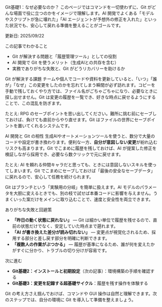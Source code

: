 ---
---


<Heading level={1}>Git基礎1：なぜ必要なのか？</Heading>
<Text>
  このページではコマンドを一切使わずに、Git がどんな場面で役に立つのかをイメージで理解します。AI 開発でよくある「モデルやスクリプトが急に壊れた」「AI エージェントが予想外の修正を入れた」といった状況でも、安心して戻れる準備を整えることがゴールです。
</Text>
<div className="mt-4 inline-flex items-center gap-1.5 rounded-full bg-emerald-50 px-2.5 py-1 text-xs/5 font-semibold text-emerald-800 ring-1 ring-emerald-200 dark:bg-emerald-400/10 dark:text-emerald-200 dark:ring-emerald-300/30">
  <span className="tracking-wide">更新日: 2025/09/22</span>
</div>

<Divider soft className="my-10" />

<Subheading level={2}>この記事でわかること</Subheading>
<ul className="mt-4 space-y-3 text-base/7 text-gray-700 dark:text-gray-300">
  <li>Git が解決する問題と「履歴管理ツール」としての役割</li>
  <li>AI 開発で Git を使うメリット（生成AIとの共存を含む）</li>
  <li>実務でありがちな失敗と、Git がどうリカバリーを助けるか</li>
</ul>

<Divider soft className="my-10" />

<Subheading level={2}>Git が解決する課題</Subheading>
<Text className="mt-3">
  チームや個人でコードや資料を更新していると、「いつ」「誰が」「なぜ」この変更をしたのかを忘れてしまう瞬間が必ず訪れます。コピーを手動で残しておくやり方では、ファイル名がごちゃごちゃになり、必要なときに探し出せません。Git は変更の履歴を一覧でき、好きな時点に戻せるようにすることで、この混乱を防ぎます。
</Text>
<div className="mt-3 analogy-card" role="note">
  <p className="leading-6">たとえ: RPG のセーブポイントを思い出してください。難所に挑む前にセーブしておけば、負けても直前からやり直せます。Git はファイルの世界にセーブポイントを置いてくれるシステムです。</p>
</div>

<Subheading level={2} className="mt-12">AI 開発と Git の相性</Subheading>
<Text className="mt-3">
  生成AIやオートメーションツールを使うと、数分で大量のコードや設定が書き換わります。便利な一方、<Strong>自分が意図しない変更</Strong>が紛れ込むリスクも高まります。Git でこまめに履歴を残しておけば、AI が提案した修正を検証しながら採用でき、必要なら数クリックで元に戻せます。
</Text>
<div className="mt-3 analogy-card" role="note">
  <p className="leading-6">たとえ: AI を頼れる仲間キャラだと思っても、ときには意図しないスキルを使ってしまいます。Git でこまめにセーブしておけば「最後の安全なセーブデータ」に戻れるので、安心して任務を続けられます。</p>
</div>

<Text className="mt-4">
  Git はブランチという「実験用の分岐」を簡単に扱えます。AI モデルのパラメータを大胆に変えるときでも、別の枝で試せば本番コードに影響を与えません。うまくいった案だけをメインに取り込むことで、速度と安全性を両立できます。
</Text>

<Subheading level={2} className="mt-12">ありがちな失敗と回避策</Subheading>
<ul className="mt-4 space-y-3 text-base/7 text-gray-700 dark:text-gray-300">
  <li>
    <Strong>「昨日の動く状態に戻れない」</Strong> — Git は細かい単位で履歴を残せるので、直前の状態だけでなく、安定していた時点まで遡れます。
  </li>
  <li>
    <Strong>「AI が書き換えた差分が読み切れない」</Strong> — 変更点が視覚化されるため、採用する部分と差し戻す部分を明確に判断できます。
  </li>
  <li>
    <Strong>「複数人の作業がぶつかる」</Strong> — 履歴が基準になるため、誰が何を変えたかがすぐに分かり、トラブルの切り分けが容易です。
  </li>
</ul>

<Divider soft className="my-10" />

<Subheading level={2}>次に進む</Subheading>
<ul className="mt-4 space-y-3 text-base/7 text-gray-700 dark:text-gray-300">
  <li>
    <Strong>Git基礎2：インストールと初期設定</Strong>（次の記事）：<TextLink href="/git-install">環境構築の手順</TextLink>を確認する
  </li>
  <li>
    <Strong>Git基礎3：変更を記録する超基礎サイクル</Strong>：履歴を残す操作を体験する
  </li>
</ul>

<Text className="mt-6">
  Git の考え方さえ掴んでおけば、コマンドや GUI 操作は自然と理解できます。次のステップでは、自分の環境に Git を導入して準備を整えましょう。
</Text>
